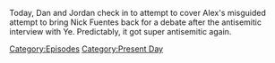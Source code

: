 {{DEFAULTSORT:
    #_EPISODE_0757:December 13, 2022
}}{{Episode
    | title           = December 13, 2022
    | caption         = Listen to this episode on [https://knowledgefight.libsyn.com/757-december-13-2022 Libsyn] [https://open.spotify.com/episode/4TYDJltMgExOMcyBse0rLI Spotify], Read the [[Transcript/757: December 13, 2022|Unofficial Transcript]]
    | episodeNumber   = 757
    | length          = 01:44:29
    | airDate         = December 16, 2022
    | coverageDate    = December 13, 2022
    | episodeType     = [[:Category:Present Day|Present Day]]
    | appearance      = [[Nick Fuentes]]
    | previousEpisode = [[756: December 5, 2003]]
    | nextEpisode     = [[758: December 8, 2003]]
}}

{{Stub}}

Today, Dan and Jordan check in to attempt to cover Alex's misguided attempt to bring Nick Fuentes back for a debate after the antisemitic interview with Ye.  Predictably, it got super antisemitic again.

[[Category:Episodes]]
[[Category:Present Day]]
